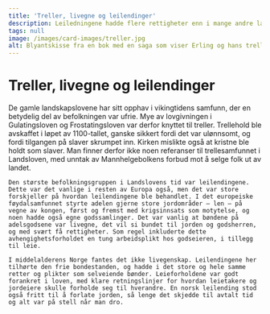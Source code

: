 ```yaml
---
title: 'Treller, livegne og leilendinger'
description: Leiledningene hadde flere rettigheter enn i mange andre land.
tags: null
image: /images/card-images/treller.jpg
alt: Blyantskisse fra en bok med en saga som viser Erling og hans treller.
---
```



# Treller, livegne og leilendinger

<Container stil="initial side">
    De gamle landskapslovene har sitt opphav i vikingtidens samfunn, der en betydelig del av befolkningen var ufrie. Mye av lovgivningen i Gulatingsloven og Frostatingsloven var derfor knyttet til treller. 
    Trellehold ble avskaffet i løpet av 1100-tallet, ganske sikkert fordi det var ulønnsomt, og fordi tilgangen på slaver skrumpet inn. Kirken mislikte også at kristne ble holdt som slaver. 
    Man finner derfor ikke noen referanser til trellesamfunnet i Landsloven, med unntak av Mannhelgebolkens forbud mot å selge folk ut av landet. 
    
    Den største befolkningsgruppen i Landslovens tid var leilendingene. 
    Dette var det vanlige i resten av Europa også, men det var store forskjeller på hvordan leilendingene ble behandlet. I det europeiske føydalsamfunnet styrte adelen gjerne store jordområder – len – på vegne av kongen, først og fremst med krigsinnsats som motytelse, og noen hadde også egne godssamlinger. Det var vanlig at bøndene på adelsgodsene var livegne, det vil si bundet til jorden og godsherren, og med svært få rettigheter. Som regel inkluderte dette avhengighetsforholdet en tung arbeidsplikt hos godseieren, i tillegg til leie. 
    
    I middelalderens Norge fantes det ikke livegenskap. Leilendingene her tilhørte den frie bondestanden, og hadde i det store og hele samme retter og plikter som selveiende bønder. Leieforholdene var godt forankret i loven, med klare retningslinjer for hvordan leietakere og jordeiere skulle forholde seg til hverandre. En norsk leilending stod også fritt til å forlate jorden, så lenge det skjedde til avtalt tid og alt var på stell når man dro.
</Container>

<Figure
    image="/images/landsleiebolken/landsleiesilhuette.jpg"
    title="Silhuetter av leilendinger fra utstillingen."
    alt="Silhuetter av leilendinger fra utstillingen."
>
</Figure>
